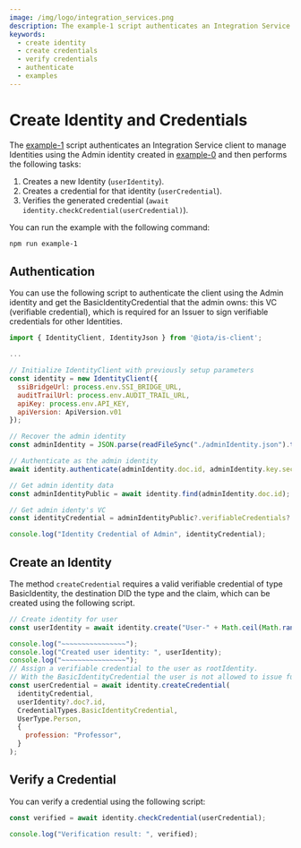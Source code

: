 ```yaml
---
image: /img/logo/integration_services.png
description: The example-1 script authenticates an Integration Service client to manage Identities using the Admin identity created in example-0 and then creates a new Identity, creates a credential for that identity, and verifies the generated credential.
keywords:
  - create identity
  - create credentials
  - verify credentials
  - authenticate
  - examples
---
```


# Create Identity and Credentials

The [example-1](https://github.com/iotaledger/integration-services/blob/master/clients/client-sdk/examples/1-CreateIdentityAndCredential.ts)
script authenticates an Integration Service client to manage Identities using the Admin identity
created in [example-0](./how-to-run-examples) and then performs the following tasks:

1. Creates a new Identity (`userIdentity`).
2. Creates a credential for that identity (`userCredential`).
3. Verifies the generated credential (`await identity.checkCredential(userCredential)`).

You can run the example with the following command:

```bash
npm run example-1
```

## Authentication

You can use the following script to authenticate the client using the Admin identity and get the
BasicIdentityCredential that the admin owns: this VC (verifiable credential),
which is required for an Issuer to sign verifiable credentials for other Identities.

```js
import { IdentityClient, IdentityJson } from '@iota/is-client';

...

// Initialize IdentityClient with previously setup parameters
const identity = new IdentityClient({
  ssiBridgeUrl: process.env.SSI_BRIDGE_URL,
  auditTrailUrl: process.env.AUDIT_TRAIL_URL,
  apiKey: process.env.API_KEY,
  apiVersion: ApiVersion.v01
});

// Recover the admin identity
const adminIdentity = JSON.parse(readFileSync("./adminIdentity.json").toString()) as IdentityJson;

// Authenticate as the admin identity
await identity.authenticate(adminIdentity.doc.id, adminIdentity.key.secret);

// Get admin identity data
const adminIdentityPublic = await identity.find(adminIdentity.doc.id);

// Get admin identy's VC
const identityCredential = adminIdentityPublic?.verifiableCredentials?.[0];

console.log("Identity Credential of Admin", identityCredential);
```

## Create an Identity

The method `createCredential` requires a valid verifiable credential of type
BasicIdentity, the destination DID the type and the claim, which can be created using the following script.

```js
// Create identity for user
const userIdentity = await identity.create("User-" + Math.ceil(Math.random() * 100000);

console.log("~~~~~~~~~~~~~~~~");
console.log("Created user identity: ", userIdentity);
console.log("~~~~~~~~~~~~~~~~");
// Assign a verifiable credential to the user as rootIdentity.
// With the BasicIdentityCredential the user is not allowed to issue further credentials
const userCredential = await identity.createCredential(
  identityCredential,
  userIdentity?.doc?.id,
  CredentialTypes.BasicIdentityCredential,
  UserType.Person,
  {
    profession: "Professor",
  }
);
```

## Verify a Credential

You can verify a credential using the following script:

```js
const verified = await identity.checkCredential(userCredential);

console.log("Verification result: ", verified);
```
